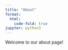 ```yaml
---
title: "About"
format:
  html:
    code-fold: true
jupyter: python3
---
```


Welcome to our about page!
